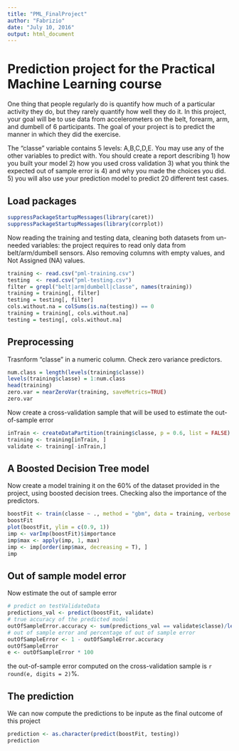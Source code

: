 ```yaml
---
title: "PML_FinalProject"
author: "Fabrizio"
date: "July 10, 2016"
output: html_document
---
```


# Prediction project for the Practical Machine Learning course

One thing that people regularly do is quantify how much of a particular activity they do, but they rarely quantify how well they do it. In this project, your goal will be to use data from accelerometers on the belt, forearm, arm, and dumbell of 6 participants. The goal of your project is to predict the manner in which they did the exercise. 

The "classe" variable contains 5 levels: A,B,C,D,E. You may use any of the other variables to predict with. You should create a report describing 
1) how you built your model
2) how you used cross validation
3) what you think the expected out of sample error is
4) and why you made the choices you did. 
5) you will also use your prediction model to predict 20 different test cases.

## Load packages

```r
suppressPackageStartupMessages(library(caret))
suppressPackageStartupMessages(library(corrplot))
```

Now reading the training and testing data, cleaning both datasets from un-needed variables: the project requires to read only data from belt/arm/dumbell sensors. Also removing columns with empty values, and Not Assigned (NA) values.

```r
training <- read.csv("pml-training.csv")
testing  <- read.csv("pml-testing.csv")
filter = grepl("belt|arm|dumbell|classe", names(training))
training = training[, filter]
testing = testing[, filter]
cols.without.na = colSums(is.na(testing)) == 0
training = training[, cols.without.na]
testing = testing[, cols.without.na]
```

## Preprocessing

Trasnform "classe" in a numeric column. Check zero variance predictors. 

```r
num.class = length(levels(training$classe))
levels(training$classe) = 1:num.class
head(training)
zero.var = nearZeroVar(training, saveMetrics=TRUE)
zero.var
```

Now create a cross-validation sample that will be used to estimate the out-of-sample error

```r
inTrain <- createDataPartition(training$classe, p = 0.6, list = FALSE)
training <- training[inTrain, ]
validate <- training[-inTrain,]
```

## A Boosted Decision Tree model

Now create a model training it on the 60% of the dataset provided in the project, using boosted decision trees.
Checking also the importance of the predictors.

```r
boostFit <- train(classe ~ ., method = "gbm", data = training, verbose = F, trControl = trainControl(method = "cv", number = 10))
boostFit
plot(boostFit, ylim = c(0.9, 1))
imp <- varImp(boostFit)$importance
imp$max <- apply(imp, 1, max)
imp <- imp[order(imp$max, decreasing = T), ]
imp
```

## Out of sample model error

Now estimate the out of sample error

```r
# predict on testValidateData
predictions_val <- predict(boostFit, validate)
# true accuracy of the predicted model
outOfSampleError.accuracy <- sum(predictions_val == validate$classe)/length(predictions_val)
# out of sample error and percentage of out of sample error
outOfSampleError <- 1 - outOfSampleError.accuracy
outOfSampleError
e <- outOfSampleError * 100
```

the out-of-sample error computed on the cross-validation sample is `r round(e, digits = 2)`%.

## The prediction

We can now compute the predictions to be inpute as the final outcome of this project

```r
prediction <- as.character(predict(boostFit, testing))
prediction
```